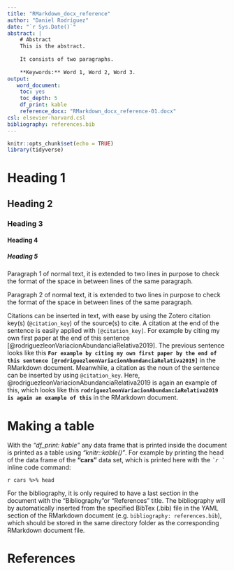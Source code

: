 ```yaml
---
title: "RMarkdown_docx_reference"
author: "Daniel Rodríguez"
date: "`r Sys.Date()`"
abstract: | 
    # Abstract
    This is the abstract.
    
    It consists of two paragraphs.
    
    **Keywords:** Word 1, Word 2, Word 3.
output:
   word_document:
    toc: yes
    toc_depth: 5
    df_print: kable
    reference_docx: "RMarkdown_docx_reference-01.docx"
csl: elsevier-harvard.csl
bibliography: references.bib
---
```


```r
knitr::opts_chunk$set(echo = TRUE)
library(tidyverse)
```

# Heading 1
## Heading 2
### Heading 3
#### Heading 4
##### Heading 5
Paragraph 1 of normal text, it is extended to two lines in purpose to check the format of the space in between lines of the same paragraph.

Paragraph 2 of normal text, it is extended to two lines in purpose to check the format of the space in between lines of the same paragraph.

Citations can be inserted in text, with ease by using the Zotero citation key(s) (`@citation_key`) of the source(s) to cite. A citation at the end of the sentence is easily applied with `[@citation_key]`. For example by citing my own first paper at the end of this sentence [@rodriguezleonVariacionAbundanciaRelativa2019]. The previous sentence looks like this **`For example by citing my own first paper by the end of this sentence [@rodriguezleonVariacionAbundanciaRelativa2019]`** in the RMarkdown document. Meanwhile, a citation as the noun of the sentence can be inserted by using `@citation_key`. Here, @rodriguezleonVariacionAbundanciaRelativa2019 is again an example of this, which looks like this **`rodriguezleonVariacionAbundanciaRelativa2019 is again an example of this`** in the RMarkdown document.

# Making a table

With the *"df_print: kable"*  any data frame that is printed inside the document is printed as a table using *"knitr::kable()"*.
For example by printing the head of the data frame of the **"cars"** data set, which is printed here with the *`` `r ` ``*  inline code command:

`r cars %>% head`

For the bibliography, it is only required to have a last section in the document with the "Bibliography"or "References" title. The bibliography will by automatically inserted from the specified BibTex (.bib) file in the YAML section of the RMarkdown document (e.g. `` bibliography: references.bib  ``), which should be stored in the same directory folder as the corresponding RMarkdown document file.

# References